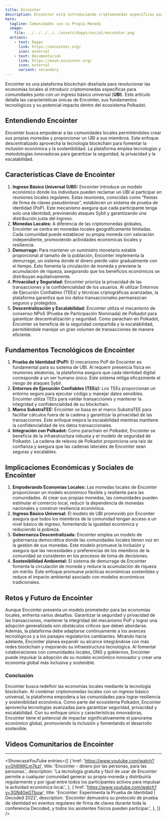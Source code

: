 ```yaml
---
title: Encointer
description: Encointer está introduciendo criptomonedas específicas para comunidades junto con un ingreso básico universal (UBI) para comunidades locales.
hero:
  tagline: Comunidades con su Propia Moneda
  image: 
    file: ../../../../../assets/dapps/social/encointer.png
  actions:
    - text: Dapps
      link: https://encointer.org/
      icon: external
    - text: Documentación
      link: https://book.encointer.org/
      icon: external
      variant: secondary
---
```



Encointer es una plataforma blockchain diseñada para revolucionar las economías locales al introducir criptomonedas específicas para comunidades junto con un ingreso básico universal (**UBI**). Este artículo detalla las características únicas de Encointer, sus fundamentos tecnológicos y su potencial impacto dentro del ecosistema Polkadot.

## Entendiendo Encointer
Encointer busca empoderar a las comunidades locales permitiéndoles crear sus propias monedas y proporcionar un UBI a sus miembros. Este enfoque descentralizado aprovecha la tecnología blockchain para fomentar la inclusión económica y la sostenibilidad. La plataforma emplea tecnologías y metodologías innovadoras para garantizar la seguridad, la privacidad y la escalabilidad.

## Características Clave de Encointer
1. **Ingreso Básico Universal (UBI):** Encointer introduce un modelo económico donde los individuos pueden reclamar un UBI al participar en reuniones locales regulares. Estas reuniones, conocidas como "fiestas de firma de claves pseudónimas", establecen un sistema de prueba de identidad (PoP). Este mecanismo asegura que cada participante tenga solo una identidad, previniendo ataques Sybil y garantizando una distribución justa del ingreso.
2. **Monedas Locales:** A diferencia de las criptomonedas globales, Encointer se centra en monedas locales geográficamente limitadas. Cada comunidad puede establecer su propia moneda con valoración independiente, promoviendo actividades económicas locales y resiliencia.
3. **Demurrage:** Para mantener un suministro monetario estable proporcional al tamaño de la población, Encointer implementa la demurrage, un sistema donde el dinero pierde valor gradualmente con el tiempo. Esto fomenta la circulación de moneda y previene la acumulación de riqueza, asegurando que los beneficios económicos se distribuyan equitativamente.
4. **Privacidad y Seguridad:** Encointer prioriza la privacidad de las transacciones y la confidencialidad de los usuarios. Al utilizar Entornos de Ejecución Confiables (TEEs) y técnicas criptográficas avanzadas, la plataforma garantiza que los datos transaccionales permanezcan seguros y protegidos.
5. **Descentralización y Escalabilidad:** Encointer utiliza el mecanismo de consenso NPoS (Prueba de Participación Nominada) de Polkadot para garantizar descentralización y seguridad. Como parachain en Polkadot, Encointer se beneficia de la seguridad compartida y la escalabilidad, permitiéndole manejar un gran volumen de transacciones de manera eficiente.

## Fundamentos Tecnológicos de Encointer
1. **Prueba de Identidad (PoP):** El mecanismo PoP de Encointer es fundamental para su sistema de UBI. Al requerir presencia física en reuniones aleatorias, la plataforma asegura que cada identidad digital corresponde a un ser humano único. Este sistema mitiga eficazmente el riesgo de ataques Sybil.
2. **Entornos de Ejecución Confiables (TEEs):** Los TEEs proporcionan un entorno seguro para ejecutar código y manejar datos sensibles. Encointer utiliza TEEs para validar transacciones y mantener la integridad y confidencialidad de su blockchain.
3. **Marco SubstraTEE:** Encointer se basa en el marco SubstraTEE para facilitar cálculos fuera de la cadena y garantizar la privacidad de las transacciones. Este enfoque mejora la escalabilidad mientras mantiene la confidencialidad de los datos transaccionales.
4. **Integración con Polkadot:** Como parachain en Polkadot, Encointer se beneficia de la infraestructura robusta y el modelo de seguridad de Polkadot. La cadena de relevos de Polkadot proporciona una raíz de confianza y asegura que las cadenas laterales de Encointer sean seguras y escalables.

## Implicaciones Económicas y Sociales de Encointer
1. **Empoderando Economías Locales:** Las monedas locales de Encointer proporcionan un modelo económico flexible y resiliente para las comunidades. Al crear sus propias monedas, las comunidades pueden estimular el comercio local, reducir la dependencia de monedas nacionales y construir resiliencia económica.
2. **Ingreso Básico Universal:** El modelo de UBI promovido por Encointer asegura que todos los miembros de la comunidad tengan acceso a un nivel básico de ingreso, fomentando la igualdad económica y reduciendo la pobreza.
3. **Gobernanza Descentralizada:** Encointer emplea un modelo de gobernanza democrática donde las comunidades locales tienen voz en la gestión de sus monedas. Este modelo promueve la inclusión y asegura que las necesidades y preferencias de los miembros de la comunidad se consideren en los procesos de toma de decisiones.
4. **Sostenibilidad Ambiental:** El sistema de demurrage de Encointer fomenta la circulación de moneda y reduce la acumulación de riqueza sin mérito. Este enfoque promueve prácticas económicas sostenibles y reduce el impacto ambiental asociado con modelos económicos tradicionales.

## Retos y Futuro de Encointer
Aunque Encointer presenta un modelo prometedor para las economías locales, enfrenta varios desafíos. Garantizar la seguridad y privacidad de las transacciones, mantener la integridad del mecanismo PoP y lograr una adopción generalizada son obstáculos críticos que deben abordarse. Además, la plataforma debe adaptarse continuamente a los avances tecnológicos y a los paisajes regulatorios cambiantes.
Mirando hacia adelante, Encointer planea expandir su alcance integrándose con más redes blockchain y mejorando su infraestructura tecnológica. Al fomentar colaboraciones con comunidades locales, ONG y gobiernos, Encointer puede impulsar la adopción de su modelo económico innovador y crear una economía global más inclusiva y sostenible.

### Conclusión
Encointer busca redefinir las economías locales mediante la tecnología blockchain. Al combinar criptomonedas locales con un ingreso básico universal, la plataforma empodera a las comunidades para lograr resiliencia y sostenibilidad económica. Como parte del ecosistema Polkadot, Encointer aprovecha tecnologías avanzadas para garantizar seguridad, privacidad y escalabilidad. Con su enfoque único y características innovadoras, Encointer tiene el potencial de impactar significativamente el panorama económico global, promoviendo la inclusión y fomentando el desarrollo sostenible.

## Videos Comunitarios de Encointer
------------
<ShowcaseYouTube
  entries={[
        {
        href: 'https://www.youtube.com/watch?v=Gh6WKLm7kzI',
      title: 'Encointer - dinero por las personas, para las personas.',
      description: 'La tecnología gratuita y fácil de usar de Encointer permite a cualquier comunidad generar su propia moneda y distribuirla regularmente y por igual entre todos los participantes activos para impulsar la actividad económica local.',
    },
            {
        href: 'https://www.youtube.com/watch?v=3GN4GeGTbuw',
      title: 'Encointer: Experimenta la Prueba de Identidad | Decoded 2022',
      description: 'Encointer demuestra su protocolo de prueba de identidad en eventos regulares de firma de claves durante toda la conferencia Decoded, y todos los asistentes físicos pueden participar.',
    },
  ]} />
